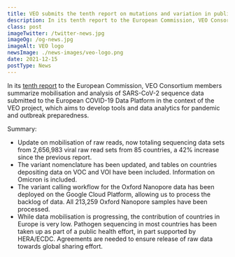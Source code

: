 ```yaml
---
title: VEO submits the tenth report on mutations and variation in publicly shared SARS-CoV-2 raw sequencing data.
description: In its tenth report to the European Commission, VEO Consortium members summarize mobilisation and analysis of SARS-CoV-2 sequence data submitted to the European COVID-19 Data Platform in the context of the VEO project, which aims to develop tools and data analytics for pandemic and outbreak preparedness.
class: post
imageTwitter: /twitter-news.jpg
imageOg: /og-news.jpg
imageAlt: VEO logo
newsImage: ./news-images/veo-logo.png
date: 2021-12-15
postType: News
---
```


In its [tenth report](https://by-covid.org/pdf/VEO-COVID-19-Variants-Report-10-Final.pdf) to the European Commission, VEO Consortium members summarize mobilisation and analysis of SARS-CoV-2 sequence data submitted to the European COVID-19 Data Platform in the context of the VEO project, which aims to develop tools and data analytics for pandemic and outbreak preparedness.

Summary:

* Update on mobilisation of raw reads, now totaling sequencing data sets from 2,656,983 viral raw read sets from 85 countries, a 42% increase since the previous report.
* The variant nomenclature has been updated, and tables on countries depositing data on VOC and VOI have been included. Information on Omicron is included.
* The variant calling workflow for the Oxford Nanopore data has been deployed on the Google Cloud Platform, allowing us to process the backlog of data. All 213,259 Oxford Nanopore samples have been processed.
* While data mobilisation is progressing, the contribution of countries in Europe is very low. Pathogen sequencing in most countries has been taken up as part of a public health effort, in part supported by HERA/ECDC. Agreements are needed to ensure release of raw data towards global sharing effort.
